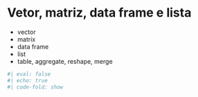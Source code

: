 
# Vetor, matriz, data frame e lista

- vector 
- matrix
- data frame
- list
- table, aggregate, reshape, merge


```r
#| eval: false
#| echo: true
#| code-fold: show
```


